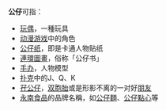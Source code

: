 {{Unreferenced|time=2011-12-11T18:45:47+00:00 }}
{{Otheruse|翁仔}}
{{wiktionarypar|公仔}}
'''公仔'''可指：
* [[玩偶|玩偶]]，一種玩具
* [[动漫|动漫]][[游戏|游戏]]中的角色
* [[公仔纸|公仔纸]]，即是卡通人物贴纸
* [[連環圖畫|連環圖畫]]，俗称「公仔书」
* [[手办|手办]]，人物模型
* [[扑克|扑克]]中的J、Q、K
* [[孖公仔|孖公仔]]，[[双胞胎|双胞胎]]或是形影不离的一对好[[朋友|朋友]]
* [[永南食品|永南食品]]的品牌名稱，如[[公仔麵|公仔麵]]、[[公仔點心|公仔點心]]等

{{disambig|cat=二字消歧義}}